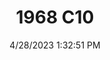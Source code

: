 ---
width: 4000
height: 6000
title: 1968 C10
description: Pro Street modified 1968 Chevrolet C10 pickup.
date: 4/28/2023 1:32:51 PM
cameraMake: Sony
cameraModel: ILCE-7M3
lens: 24-70mm F2.8 DG DN | Art 019
settingsfStop: f/6.3
settingsISO: ISO 50
settingsShutter: 1/80
settingsFocalLength: 70 mm
---